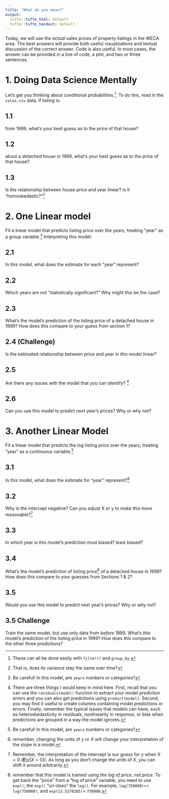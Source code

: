 ---
title: "What do you mean?"
output:
  tufte::tufte_html: default
  tufte::tufte_handout: default
---

Today, we will use the *actual* sales prices of property listings in the WECA area. The best answers will provide both useful visualizations and textual discussion of the correct answer. Code is also useful. In most cases, the answer can be provided in a line of code, a plot, and two or three sentences.  

# 1. Doing Data Science Mentally

Let's get you thinking about conditional probabilities.[^hint-conditionals]. To do this, read in the `sales.csv` data. If listing is:

## 1.1 
from 1999, what's your best guess as to the price of that house?

## 1.2
about a *detached house* in 1999, what's your best guess as to the price of that house?  

## 1.3 
Is the relationship between house price and year linear? is it "homoskedastic?"^[That is, does its variance stay the same over time?] 

# 2. One Linear model

Fit a linear model that predicts listing price over the years, treating "year" as a group variable.[^hint-factors] Interpreting this model:

## 2.1
In this model, what does the estimate for each "year" represent? 

## 2.2
Which years are *not* "statistically significant?" Why might this be the case?

## 2.3
What's the model's prediction of the listing price of a detached house in 1999? How does this compare to your guess from section 1?

## 2.4 (Challenge)
Is the estimated relationship between price and year *in this model* linear?

## 2.5
Are there any issues with the model that you can identify? [^hint-bias]

## 2.6
Can you use this model to predict next year's prices? Why or why not?

# 3. Another Linear Model

Fit a linear model that predicts the log listing price over the years, treating "year" as a continuous variable.[^hint-factors] 

## 3.1
In this model, what does the estimate for "year" represent?[^hint-log]

## 3.2
Why is the intercept negative? Can you adjust X or y to make this more reasonable?[^hint-centering]

## 3.3
In which year is this model's prediction most biased? least biased?

## 3.4
What's the model's prediction of listing price[^hint-logpred] of a detached house in 1999? How does this compare to your guesses from Sections 1 & 2?

## 3.5

Would you use this model to predict next year's prices? Why or why not?

## 3.5 Challenge
Train the same model, but use only data from *before* 1999. What's *this* model's prediction of the listing price in 1999? How does *this* compare to the other three predictions?


[^hint-conditionals]: These can all be done easily with `filter()` and `group_by`.
[^hint-factors]: Be careful! In this model, are `years` numbers or categories? 
[^hint-bias]: There are three things I would keep in mind here. First, recall that you can use the `residuals(model)` function to extract your model prediction errors and you can also get predictions using `predict(model)`. Second, you may find it useful to create columns containing model predictions or errors. Finally, remember the typical issues that models can have, such as heteroskedasticity in residuals, nonlinearity in response, or bias when predictions are grouped in a way the model ignores. 
[^hint-lag]: just like the `first()` and `last()` functions used in the last assignment, the `lag()` and `lead()` functions get the previous (or the next) group's values in a group-by.
[^hint-centering]: Remember, the interpretation of the intercept is our guess for $y$ when $X=0$ ($\mathbf{E}[y|X=0]$). As long as you don't change the *units* of $X$, you can shift it around arbitrarily. 
[^hint-log]: remember, changing the units of $y$ or $X$ will change your interpretation of the slope in a model.
[^hint-logpred]: remember that this model is trained using the *log of price*, not *price*. To get back the "price" from a "log of price" variable, you need to use `exp()`; the `exp()` "un-does" the `log()`. For example, `log(750000)`=`r log(750000)`, and `exp(13.5278285)`= `750000`.